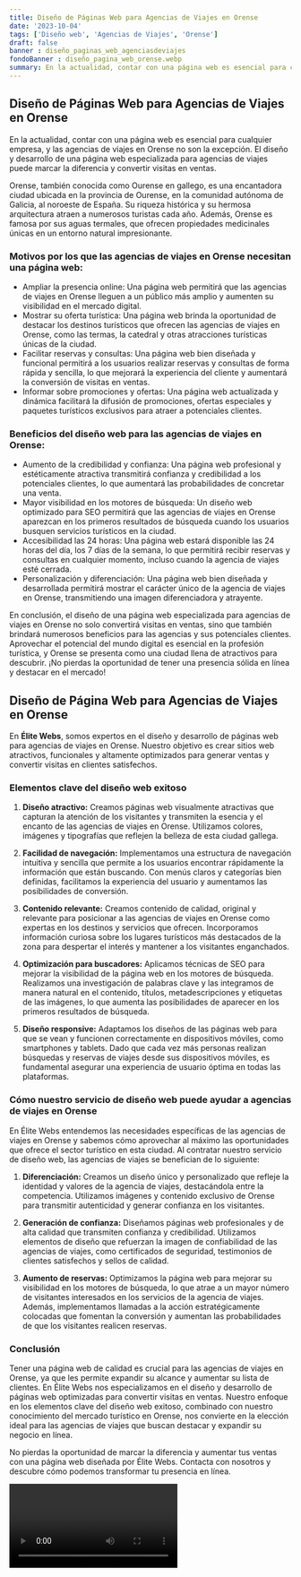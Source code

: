 ```yaml
---
title: Diseño de Páginas Web para Agencias de Viajes en Orense
date: '2023-10-04'
tags: ['Diseño web', 'Agencias de Viajes', 'Orense']
draft: false
banner : diseño_paginas_web_agenciasdeviajes
fondoBanner : diseño_pagina_web_orense.webp
summary: En la actualidad, contar con una página web es esencial para cualquier empresa, y las agencias de viajes en Orense no son la excepción. El diseño y desarrollo de una página web especializada para agencias de viajes puede marcar la diferencia y convertir visitas en ventas.
---
```


## Diseño de Páginas Web para Agencias de Viajes en Orense

En la actualidad, contar con una página web es esencial para cualquier empresa, y las agencias de viajes en Orense no son la excepción. El diseño y desarrollo de una página web especializada para agencias de viajes puede marcar la diferencia y convertir visitas en ventas.

Orense, también conocida como Ourense en gallego, es una encantadora ciudad ubicada en la provincia de Ourense, en la comunidad autónoma de Galicia, al noroeste de España. Su riqueza histórica y su hermosa arquitectura atraen a numerosos turistas cada año. Además, Orense es famosa por sus aguas termales, que ofrecen propiedades medicinales únicas en un entorno natural impresionante.

### Motivos por los que las agencias de viajes en Orense necesitan una página web:
- Ampliar la presencia online: Una página web permitirá que las agencias de viajes en Orense lleguen a un público más amplio y aumenten su visibilidad en el mercado digital.
- Mostrar su oferta turística: Una página web brinda la oportunidad de destacar los destinos turísticos que ofrecen las agencias de viajes en Orense, como las termas, la catedral y otras atracciones turísticas únicas de la ciudad.
- Facilitar reservas y consultas: Una página web bien diseñada y funcional permitirá a los usuarios realizar reservas y consultas de forma rápida y sencilla, lo que mejorará la experiencia del cliente y aumentará la conversión de visitas en ventas.
- Informar sobre promociones y ofertas: Una página web actualizada y dinámica facilitará la difusión de promociones, ofertas especiales y paquetes turísticos exclusivos para atraer a potenciales clientes.

### Beneficios del diseño web para las agencias de viajes en Orense:
- Aumento de la credibilidad y confianza: Una página web profesional y estéticamente atractiva transmitirá confianza y credibilidad a los potenciales clientes, lo que aumentará las probabilidades de concretar una venta.
- Mayor visibilidad en los motores de búsqueda: Un diseño web optimizado para SEO permitirá que las agencias de viajes en Orense aparezcan en los primeros resultados de búsqueda cuando los usuarios busquen servicios turísticos en la ciudad.
- Accesibilidad las 24 horas: Una página web estará disponible las 24 horas del día, los 7 días de la semana, lo que permitirá recibir reservas y consultas en cualquier momento, incluso cuando la agencia de viajes esté cerrada.
- Personalización y diferenciación: Una página web bien diseñada y desarrollada permitirá mostrar el carácter único de la agencia de viajes en Orense, transmitiendo una imagen diferenciadora y atrayente.

En conclusión, el diseño de una página web especializada para agencias de viajes en Orense no solo convertirá visitas en ventas, sino que también brindará numerosos beneficios para las agencias y sus potenciales clientes. Aprovechar el potencial del mundo digital es esencial en la profesión turística, y Orense se presenta como una ciudad llena de atractivos para descubrir. ¡No pierdas la oportunidad de tener una presencia sólida en línea y destacar en el mercado!

<GifSeo />

<Cta />

## Diseño de Página Web para Agencias de Viajes en Orense

En **Élite Webs**, somos expertos en el diseño y desarrollo de páginas web para agencias de viajes en Orense. Nuestro objetivo es crear sitios web atractivos, funcionales y altamente optimizados para generar ventas y convertir visitas en clientes satisfechos.

### Elementos clave del diseño web exitoso

1. **Diseño atractivo:** Creamos páginas web visualmente atractivas que capturan la atención de los visitantes y transmiten la esencia y el encanto de las agencias de viajes en Orense. Utilizamos colores, imágenes y tipografías que reflejen la belleza de esta ciudad gallega.

2. **Facilidad de navegación:** Implementamos una estructura de navegación intuitiva y sencilla que permite a los usuarios encontrar rápidamente la información que están buscando. Con menús claros y categorías bien definidas, facilitamos la experiencia del usuario y aumentamos las posibilidades de conversión.

3. **Contenido relevante:** Creamos contenido de calidad, original y relevante para posicionar a las agencias de viajes en Orense como expertas en los destinos y servicios que ofrecen. Incorporamos información curiosa sobre los lugares turísticos más destacados de la zona para despertar el interés y mantener a los visitantes enganchados.

4. **Optimización para buscadores:** Aplicamos técnicas de SEO para mejorar la visibilidad de la página web en los motores de búsqueda. Realizamos una investigación de palabras clave y las integramos de manera natural en el contenido, títulos, metadescripciones y etiquetas de las imágenes, lo que aumenta las posibilidades de aparecer en los primeros resultados de búsqueda.

5. **Diseño responsive:** Adaptamos los diseños de las páginas web para que se vean y funcionen correctamente en dispositivos móviles, como smartphones y tablets. Dado que cada vez más personas realizan búsquedas y reservas de viajes desde sus dispositivos móviles, es fundamental asegurar una experiencia de usuario óptima en todas las plataformas.

### Cómo nuestro servicio de diseño web puede ayudar a agencias de viajes en Orense

En Élite Webs entendemos las necesidades específicas de las agencias de viajes en Orense y sabemos cómo aprovechar al máximo las oportunidades que ofrece el sector turístico en esta ciudad. Al contratar nuestro servicio de diseño web, las agencias de viajes se benefician de lo siguiente:

1. **Diferenciación:** Creamos un diseño único y personalizado que refleje la identidad y valores de la agencia de viajes, destacándola entre la competencia. Utilizamos imágenes y contenido exclusivo de Orense para transmitir autenticidad y generar confianza en los visitantes.

2. **Generación de confianza:** Diseñamos páginas web profesionales y de alta calidad que transmiten confianza y credibilidad. Utilizamos elementos de diseño que refuerzan la imagen de confiabilidad de las agencias de viajes, como certificados de seguridad, testimonios de clientes satisfechos y sellos de calidad.

3. **Aumento de reservas:** Optimizamos la página web para mejorar su visibilidad en los motores de búsqueda, lo que atrae a un mayor número de visitantes interesados en los servicios de la agencia de viajes. Además, implementamos llamadas a la acción estratégicamente colocadas que fomentan la conversión y aumentan las probabilidades de que los visitantes realicen reservas.

### Conclusión

Tener una página web de calidad es crucial para las agencias de viajes en Orense, ya que les permite expandir su alcance y aumentar su lista de clientes. En Élite Webs nos especializamos en el diseño y desarrollo de páginas web optimizadas para convertir visitas en ventas. Nuestro enfoque en los elementos clave del diseño web exitoso, combinado con nuestro conocimiento del mercado turístico en Orense, nos convierte en la elección ideal para las agencias de viajes que buscan destacar y expandir su negocio en línea.

No pierdas la oportunidad de marcar la diferencia y aumentar tus ventas con una página web diseñada por Élite Webs. Contacta con nosotros y descubre cómo podemos transformar tu presencia en línea.

<Video />

<CtaBot job='Agencias de Viajes' city='Orense'/>

<Gmaps query='Orense+españa+maps' />